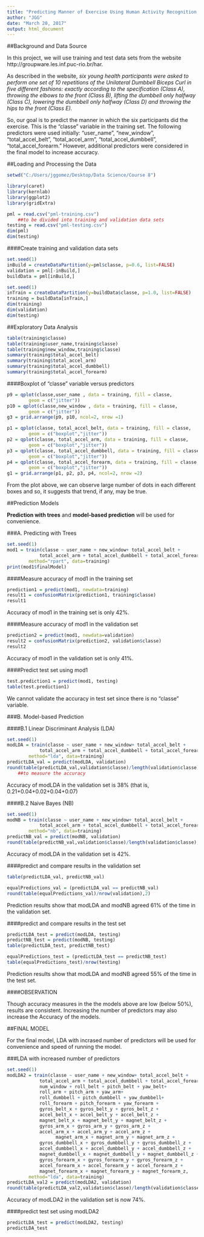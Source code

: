 ---
title: "Predicting Manner of Exercise Using Human Activity Recognition Devices"
author: "JGG"
date: "March 20, 2017"
output: html_document
---


##Background and Data Source


In this project, we will use training and test data sets from the website  http://groupware.les.inf.puc-rio.br/har.  

As described in the website, *six young health participants were asked to perform one set of 10 repetitions of the Unilateral Dumbbell Biceps Curl in five different fashions: exactly according to the specification (Class A), throwing the elbows to the front (Class B), lifting the dumbbell only halfway (Class C), lowering the dumbbell only halfway (Class D) and throwing the hips to the front (Class E).*

So, our goal is to predict the manner in which the six participants did the exercise. This is the "classe" variable in the training set.  The following predictors were used initially: "user_name", "new_window", "total_accel_belt", "total_accel_arm", "total_accel_dumbbell", "total_accel_forearm."  However, additional predictors were considered in the final model to increase accuracy.



##Loading and Processing the Data

```{r, echo=FALSE}
setwd("C:/Users/jggomez/Desktop/Data Science/Course 8")
```


```{r, message=FALSE, warning=FALSE}
library(caret)
library(kernlab)
library(ggplot2)
library(gridExtra)
```

```{r, echo=TRUE}
pml = read.csv("pml-training.csv") 
	##to be divided into training and validation data sets	
testing = read.csv("pml-testing.csv")
dim(pml)
dim(testing)
```


####Create training and validation data sets

```{r, echo=TRUE}
set.seed(1)
inBuild = createDataPartition(y=pml$classe, p=0.6, list=FALSE)
validation = pml[-inBuild,]
buildData = pml[inBuild,]

set.seed(1)
inTrain = createDataPartition(y=buildData$classe, p=1.0, list=FALSE)
training = buildData[inTrain,]
dim(training)
dim(validation)
dim(testing)
```

##Exploratory Data Analysis

```{r, echo=TRUE}
table(training$classe)
table(training$user_name,training$classe)
table(training$new_window,training$classe)
summary(training$total_accel_belt)
summary(training$total_accel_arm)
summary(training$total_accel_dumbbell)
summary(training$total_accel_forearm)
```


####Boxplot of "classe" variable versus predictors

```{r, echo=FALSE}
p9 = qplot(classe,user_name , data = training, fill = classe, 
		geom = c("jitter"))
p10 = qplot(classe,new_window , data = training, fill = classe, 
		geom = c("jitter"))
g3 = grid.arrange(p9, p10, ncol=2, nrow =1)
```

```{r, echo=FALSE}
p1 = qplot(classe, total_accel_belt, data = training, fill = classe, 
		geom = c("boxplot","jitter"))
p2 = qplot(classe, total_accel_arm, data = training, fill = classe, 
		geom = c("boxplot","jitter"))
p3 = qplot(classe, total_accel_dumbbell, data = training, fill = classe, 
		geom = c("boxplot","jitter"))
p4 = qplot(classe, total_accel_forearm, data = training, fill = classe, 
		geom = c("boxplot","jitter"))
g1 = grid.arrange(p1, p2, p3, p4, ncol=2, nrow =2)
```


From the plot above, we can observe large number of dots in each different boxes and so, it suggests that trend, if any, may be true.  



##Prediction Models

**Prediction with trees** and **model-based prediction** will be used for convenience.   


###A. Predicting with Trees

```{r, echo=TRUE, message=FALSE, warning=FALSE}
set.seed(1)
mod1 = train(classe ~ user_name + new_window+ total_accel_belt + 
			total_accel_arm + total_accel_dumbbell + total_accel_forearm, 
		method="rpart", data=training)
print(mod1$finalModel)
```

####Measure accuracy of mod1 in the training set

```{r, echo=TRUE}
prediction1 = predict(mod1, newdata=training)
result1 = confusionMatrix(prediction1, training$classe)
result1
```

Accuracy of mod1 in the training set is only 42%.

####Measure accuracy of mod1 in the validation set

```{r, echo=TRUE}
prediction2 = predict(mod1, newdata=validation)
result2 = confusionMatrix(prediction2, validation$classe)
result2
```

Accuracy of mod1 in the validation set is only 41%.

####Predict test set using mod1

```{r, echo=TRUE}
test.prediction1 = predict(mod1, testing)
table(test.prediction1)
```

We cannot validate the accuracy in test set since there is no "classe" variable.


###B. Model-based Prediction

####B.1 Linear Discriminant Analysis (LDA)

```{r, echo=TRUE,message=FALSE, warning=FALSE}
set.seed(1)
modLDA = train(classe ~ user_name + new_window+ total_accel_belt + 
			total_accel_arm + total_accel_dumbbell + total_accel_forearm,
		method="lda", data=training)
predictLDA_val = predict(modLDA, validation)
round(table(predictLDA_val,validation$classe)/length(validation$classe),2)
    ##to measure the accuracy
```

Accuracy of modLDA in the validation set is 38% (that is, 0.21+0.04+0.02+0.04+0.07)

####B.2 Naive Bayes (NB)

```{r, echo=TRUE, message=FALSE, warning=FALSE}
set.seed(1)
modNB = train(classe ~ user_name + new_window+ total_accel_belt + 
			total_accel_arm + total_accel_dumbbell + total_accel_forearm, 
		method="nb", data=training)
predictNB_val = predict(modNB, validation)
round(table(predictNB_val,validation$classe)/length(validation$classe),2)
```

Accuracy of modLDA in the validation set is 42%.

####predict and compare results in the validation set

```{r, echo=TRUE}
table(predictLDA_val, predictNB_val)

equalPredictions_val = (predictLDA_val == predictNB_val)
round(table(equalPredictions_val)/nrow(validation),2)
```

Prediction results show that modLDA and modNB agreed 61% of the time in the validation set.



####predict and compare results in the test set

```{r, echo=FALSE}
predictLDA_test = predict(modLDA, testing)
predictNB_test = predict(modNB, testing)
table(predictLDA_test, predictNB_test)

equalPredictions_test = (predictLDA_test == predictNB_test)
table(equalPredictions_test)/nrow(testing)
```

Prediction results show that modLDA and modNB agreed 55% of the time in the test set.

####OBSERVATION

Though accuracy measures in the the models above are low (below 50%), results are consistent.  Increasing the number of predictors may also increase the Accuracy of the models.



##FINAL MODEL


For the final model, LDA with incrased number of predictors will be used for convenience and speed of running the model.


###LDA with increased number of predictors

```{r, echo=TRUE}
set.seed(1)
modLDA2 = train(classe ~ user_name + new_window+ total_accel_belt + 
			total_accel_arm + total_accel_dumbbell + total_accel_forearm+
			num_window + roll_belt + pitch_belt + yaw_belt+
			roll_arm + pitch_arm + yaw_arm+
			roll_dumbbell + pitch_dumbbell + yaw_dumbbell+
	 		roll_forearm + pitch_forearm + yaw_forearm +
			gyros_belt_x + gyros_belt_y + gyros_belt_z + 
			accel_belt_x + accel_belt_y + accel_belt_z +
			magnet_belt_x + magnet_belt_y + magnet_belt_z +
			gyros_arm_x + gyros_arm_y + gyros_arm_z + 
			accel_arm_x + accel_arm_y + accel_arm_z +
                  magnet_arm_x + magnet_arm_y + magnet_arm_z +
			gyros_dumbbell_x + gyros_dumbbell_y + gyros_dumbbell_z +
			accel_dumbbell_x + accel_dumbbell_y + accel_dumbbell_z +
			magnet_dumbbell_x + magnet_dumbbell_y + magnet_dumbbell_z + 
			gyros_forearm_x + gyros_forearm_y + gyros_forearm_z +
			accel_forearm_x + accel_forearm_y + accel_forearm_z + 
 			magnet_forearm_x + magnet_forearm_y + magnet_forearm_z, 
		method="lda", data=training)
predictLDA_val2 = predict(modLDA2, validation)
round(table(predictLDA_val2,validation$classe)/length(validation$classe),2)
```


Accuracy of modLDA2 in the validation set is now 74%.


####predict test set using modLDA2

```{r, echo=TRUE}
predictLDA_test = predict(modLDA2, testing)
predictLDA_test
```
